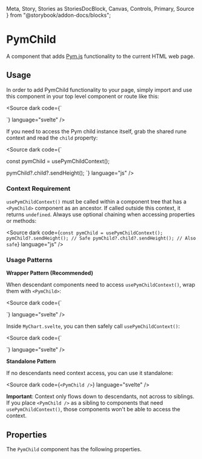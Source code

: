   Meta,
  Story,
  Stories as StoriesDocBlock,
  Canvas,
  Controls,
  Primary,
  Source
} from "@storybook/addon-docs/blocks";

<Meta of={Stories} />

# PymChild

A component that adds [Pym.js](http://blog.apps.npr.org/pym.js/) functionality to the current HTML web page.

## Usage

In order to add PymChild functionality to your page, simply import and use this component in your top level component or route like this:

<Source
  dark
  code={`
<script>
</script>
<PymChild />
`}
  language="svelte"
/>

If you need to access the Pym child instance itself, grab the shared rune context and read the `child` property:

<Source dark code={`

const pymChild = usePymChildContext();

pymChild?.child?.sendHeight();
`} language="js" />

### Context Requirement

`usePymChildContext()` must be called within a component tree that has a `<PymChild>` component as an ancestor. If called outside this context, it returns `undefined`. Always use optional chaining when accessing properties or methods:

<Source
  dark
  code={`
const pymChild = usePymChildContext();
pymChild?.sendHeight(); // Safe
pymChild?.child?.sendHeight(); // Also safe
`}
  language="js"
/>

### Usage Patterns

**Wrapper Pattern (Recommended)**

When descendant components need to access `usePymChildContext()`, wrap them with `<PymChild>`:

<Source
  dark
  code={`
<script>
</script>

<PymChild>
  <MyChart />
</PymChild>
`} language="svelte" />

Inside `MyChart.svelte`, you can then safely call `usePymChildContext()`:

<Source
  dark
  code={`
<script>

const pymChild = usePymChildContext();

function notifyResize() {
  pymChild?.sendHeight();
}

</script>
`}
  language="svelte"
/>

**Standalone Pattern**

If no descendants need context access, you can use it standalone:

<Source
  dark
  code={`
<PymChild />
`}
  language="svelte"
/>

**Important**: Context only flows down to descendants, not across to siblings. If you place `<PymChild />` as a sibling to components that need `usePymChildContext()`, those components won't be able to access the context.

## Properties

The `PymChild` component has the following properties.

<Controls />
